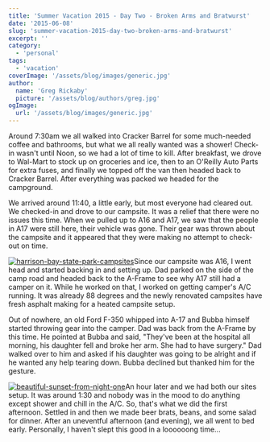 ```yaml
---
title: 'Summer Vacation 2015 - Day Two - Broken Arms and Bratwurst'
date: '2015-06-08'
slug: 'summer-vacation-2015-day-two-broken-arms-and-bratwurst'
excerpt: ''
category:
  - 'personal'
tags:
  - 'vacation'
coverImage: '/assets/blog/images/generic.jpg'
author:
  name: 'Greg Rickaby'
  picture: '/assets/blog/authors/greg.jpg'
ogImage:
  url: '/assets/blog/images/generic.jpg'
---
```


Around 7:30am we all walked into Cracker Barrel for some much-needed coffee and bathrooms, but what we all really wanted was a shower! Check-in wasn't until Noon, so we had a lot of time to kill. After breakfast, we drove to Wal-Mart to stock up on groceries and ice, then to an O'Reilly Auto Parts for extra fuses, and finally we topped off the van then headed back to Cracker Barrel. After everything was packed we headed for the campground.

We arrived around 11:40, a little early, but most everyone had cleared out. We checked-in and drove to our campsite. It was a relief that there were no issues this time. When we pulled up to A16 and A17, we saw that the people in A17 were still here, their vehicle was gone. Their gear was thrown about the campsite and it appeared that they were making no attempt to check-out on time.

[![harrison-bay-state-park-campsites](/blog/images/harrison-bay-state-park-campsites-300x225.jpg)](https://gregrickaby.com/wp-content/uploads/2015/06/harrison-bay-state-park-campsites.jpg)Since our campsite was A16, I went head and started backing in and setting up. Dad parked on the side of the camp road and headed back to the A-Frame to see why A17 still had a camper on it. While he worked on that, I worked on getting camper's A/C running. It was already 88 degrees and the newly renovated campsites have fresh asphalt making for a heated campsite setup.

Out of nowhere, an old Ford F-350 whipped into A-17 and Bubba himself started throwing gear into the camper. Dad was back from the A-Frame by this time. He pointed at Bubba and said, "They've been at the hospital all morning, his daughter fell and broke her arm. She had to have surgery." Dad walked over to him and asked if his daughter was going to be alright and if he wanted any help tearing down. Bubba declined but thanked him for the gesture.

[![beautiful-sunset-from-night-one](/blog/images/beautiful-sunset-from-night-one-300x225.jpg)](https://gregrickaby.com/wp-content/uploads/2015/06/beautiful-sunset-from-night-one.jpg)An hour later and we had both our sites setup. It was around 1:30 and nobody was in the mood to do anything except shower and chill in the A/C. So, that's what we did the first afternoon. Settled in and then we made beer brats, beans, and some salad for dinner. After an uneventful afternoon (and evening), we all went to bed early. Personally, I haven't slept this good in a loooooong time...
